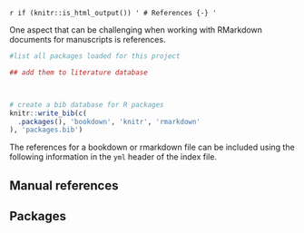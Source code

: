 `r if (knitr::is_html_output()) '
# References {-}
'`

One aspect that can be challenging when working with RMarkdown documents for manuscripts is references.

```r
#list all packages loaded for this project

## add them to literature database



# create a bib database for R packages
knitr::write_bib(c(
  .packages(), 'bookdown', 'knitr', 'rmarkdown'
), 'packages.bib')
```

The references for a bookdown or rmarkdown file can be included using the following information in the `yml` header of the index file.

## Manual references





## Packages

```r

```